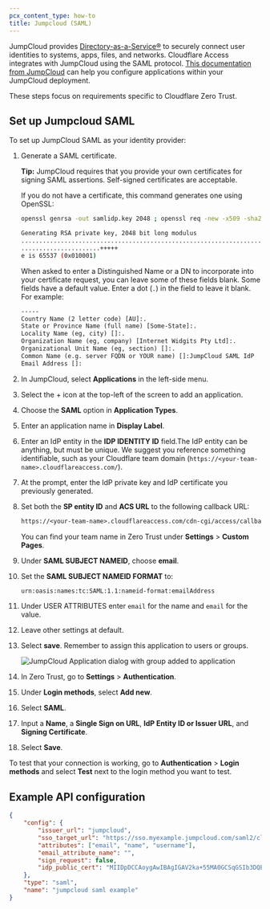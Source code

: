 ```yaml
---
pcx_content_type: how-to
title: Jumpcloud (SAML)
---
```


JumpCloud provides [Directory-as-a-Service®](https://jumpcloud.com/daas-product/) to securely connect user identities to systems, apps, files, and networks. Cloudflare Access integrates with JumpCloud using the SAML protocol. [This documentation from JumpCloud](https://support.jumpcloud.com/s/article/getting-started-applications-saml-sso2) can help you configure applications within your JumpCloud deployment.

These steps focus on requirements specific to Cloudflare Zero Trust.

## Set up Jumpcloud SAML

To set up JumpCloud SAML as your identity provider:

1. Generate a SAML certificate.

   **Tip:** JumpCloud requires that you provide your own certificates for signing SAML assertions. Self-signed certificates are acceptable.

   If you do not have a certificate, this command generates one using OpenSSL:

   ```sh
   openssl genrsa -out samlidp.key 2048 ; openssl req -new -x509 -sha256 -key samlidp.key -out samlidp.crt -days 1095
   ```

   ```sh output
   Generating RSA private key, 2048 bit long modulus
   .................................................................................+++++
   ......................+++++
   e is 65537 (0x010001)
   ```

   When asked to enter a Distinguished Name or a DN to incorporate into your certificate request, you can leave some of these fields blank. Some fields have a default value. Enter a dot (`.`) in the field to leave it blank. For example:

   ```txt
   -----
   Country Name (2 letter code) [AU]:.
   State or Province Name (full name) [Some-State]:.
   Locality Name (eg, city) []:.
   Organization Name (eg, company) [Internet Widgits Pty Ltd]:.
   Organizational Unit Name (eg, section) []:.
   Common Name (e.g. server FQDN or YOUR name) []:JumpCloud SAML IdP
   Email Address []:
   ```

2. In JumpCloud, select **Applications** in the left-side menu.

3. Select the + icon at the top-left of the screen to add an application.

4. Choose the **SAML** option in **Application Types**.

5. Enter an application name in **Display Label**.

6. Enter an IdP entity in the **IDP IDENTITY ID** field.The IdP entity can be anything, but must be unique. We suggest you reference something identifiable, such as your Cloudflare team domain (`https://<your-team-name>.cloudflareaccess.com/`).

7. At the prompt, enter the IdP private key and IdP certificate you previously generated.

8. Set both the **SP entity ID** and **ACS URL** to the following callback URL:

   ```txt
   https://<your-team-name>.cloudflareaccess.com/cdn-cgi/access/callback
   ```

   You can find your team name in Zero Trust under **Settings** > **Custom Pages**.

9. Under **SAML SUBJECT NAMEID**, choose **email**.

10. Set the **SAML SUBJECT NAMEID FORMAT** to:

    ```txt
    urn:oasis:names:tc:SAML:1.1:nameid-format:emailAddress
    ```

11. Under USER ATTRIBUTES enter `email` for the name and `email` for the value.

12. Leave other settings at default.

13. Select **save**. Remember to assign this application to users or groups.

    ![JumpCloud Application dialog with group added to application](~/assets/images/cloudflare-one/identity/jumpcloud/jumpcloud-saml-2.png)

14. In Zero Trust, go to **Settings** > **Authentication**.

15. Under **Login methods**, select **Add new**.

16. Select **SAML**.

17. Input a **Name**, a **Single Sign on URL**, **IdP Entity ID or Issuer URL**, and **Signing Certificate**.

18. Select **Save**.

To test that your connection is working, go to **Authentication** > **Login methods** and select **Test** next to the login method you want to test.

## Example API configuration

```json
{
	"config": {
		"issuer_url": "jumpcloud",
		"sso_target_url": "https://sso.myexample.jumpcloud.com/saml2/cloudflareaccess",
		"attributes": ["email", "name", "username"],
		"email_attribute_name": "",
		"sign_request": false,
		"idp_public_cert": "MIIDpDCCAoygAwIBAgIGAV2ka+55MA0GCSqGSIb3DQEBCwUAMIGSMQswCQYDVQQGEwJVUzETMBEG\nA1UEC.....GF/Q2/MHadws97cZg\nuTnQyuOqPuHbnN83d/2l1NSYKCbHt24o"
	},
	"type": "saml",
	"name": "jumpcloud saml example"
}
```
